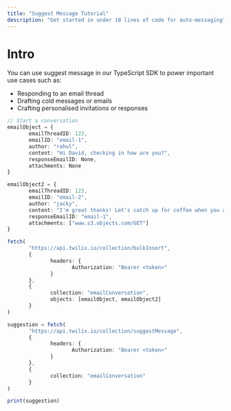 ```yaml
---
title: "Suggest Message Tutorial"
description: "Get started in under 10 lines of code for auto-messaging"
---
```


# Intro

You can use suggest message in our TypeScript SDK to power important use cases such as: 

- Responding to an email thread
- Drafting cold messages or emails
- Crafting personalised invitations or responses

<Snippet file="installation.mdx"/>

```typescript
// Start a conversation
emailObject = {
       emailThreadID: 123,
       emailID: "email-1",
       author: "rahul",
       content: "Hi David, checking in how are you?",
       responseEmailID: None,
       attachments: None
}

emailObject2 = {
       emailThreadID: 123,
       emailID: "email-2",
       author: "jacky",
       content: "I'm great thanks! Let's catch up for coffee when you are free.",
       responseEmailID: "email-1",
       attachments: ["www.s3.objects.com/GET"]
}

fetch(
       "https://api.twilix.io/collection/bulkInsert",
       {
              headers: {
                     Authorization: "Bearer <token>"
              }
       },
       {
              collection: "emailConversation",
              objects: [emailObject, emailObject2]
       }
)

suggestion = fetch(
       "https://api.twilix.io/collection/suggestMessage",
       {
              headers: {
                     Authorization: "Bearer <token>"
              }
       },
       {
              collection: "emailConversation"
       }
)

print(suggestion)
```
